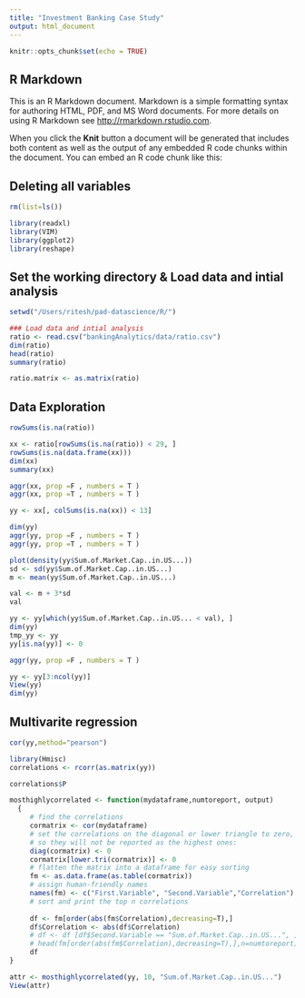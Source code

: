 ```yaml
---
title: "Investment Banking Case Study"
output: html_document
---
```


```r
knitr::opts_chunk$set(echo = TRUE)
```

## R Markdown

This is an R Markdown document. Markdown is a simple formatting syntax for authoring HTML, PDF, and MS Word documents. For more details on using R Markdown see <http://rmarkdown.rstudio.com>.

When you click the **Knit** button a document will be generated that includes both content as well as the output of any embedded R code chunks within the document. You can embed an R code chunk like this:

## Deleting all variables
```r
rm(list=ls())
```

```r
library(readxl)
library(VIM)
library(ggplot2)
library(reshape)
```

## Set the working directory & Load data and intial analysis
```r
setwd("/Users/ritesh/pad-datascience/R/")

### Load data and intial analysis
ratio <- read.csv("bankingAnalytics/data/ratio.csv")
dim(ratio)
head(ratio)
summary(ratio)

ratio.matrix <- as.matrix(ratio)

```
## Data Exploration
```r
rowSums(is.na(ratio))

xx <- ratio[rowSums(is.na(ratio)) < 29, ]
rowSums(is.na(data.frame(xx)))
dim(xx)
summary(xx)

aggr(xx, prop =F , numbers = T )
aggr(xx, prop =T , numbers = T )

yy <- xx[, colSums(is.na(xx)) < 13]

dim(yy)
aggr(yy, prop =F , numbers = T )
aggr(yy, prop =T , numbers = T )

plot(density(yy$Sum.of.Market.Cap..in.US...))
sd <- sd(yy$Sum.of.Market.Cap..in.US...)
m <- mean(yy$Sum.of.Market.Cap..in.US...)

val <- m + 3*sd
val

yy <- yy[which(yy$Sum.of.Market.Cap..in.US... < val), ]
dim(yy)
tmp_yy <- yy
yy[is.na(yy)] <- 0

aggr(yy, prop =F , numbers = T )

yy <- yy[3:ncol(yy)]
View(yy)
dim(yy)
```
## Multivarite regression
```r
cor(yy,method="pearson")

library(Hmisc)
correlations <- rcorr(as.matrix(yy))

correlations$P

```

```r
mosthighlycorrelated <- function(mydataframe,numtoreport, output)
  {
     # find the correlations
     cormatrix <- cor(mydataframe)
     # set the correlations on the diagonal or lower triangle to zero,
     # so they will not be reported as the highest ones:
     diag(cormatrix) <- 0
     cormatrix[lower.tri(cormatrix)] <- 0
     # flatten the matrix into a dataframe for easy sorting
     fm <- as.data.frame(as.table(cormatrix))
     # assign human-friendly names
     names(fm) <- c("First.Variable", "Second.Variable","Correlation")
     # sort and print the top n correlations
     
     df <- fm[order(abs(fm$Correlation),decreasing=T),]
     df$Correlation <- abs(df$Correlation)
     # df <- df [df$Second.Variable == "Sum.of.Market.Cap..in.US...", ]
     # head(fm[order(abs(fm$Correlation),decreasing=T),],n=numtoreport)
     df
}

attr <- mosthighlycorrelated(yy, 10, "Sum.of.Market.Cap..in.US...")
View(attr)
```

